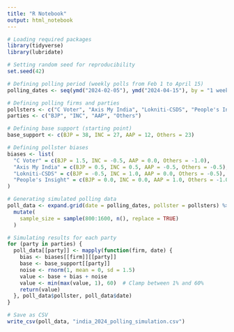 ```yaml
---
title: "R Notebook"
output: html_notebook
---
```



```r
# Loading required packages
library(tidyverse)
library(lubridate)
```

```r
# Setting random seed for reproducibility
set.seed(42)
```

```r
# Defining polling period (weekly polls from Feb 1 to April 15)
polling_dates <- seq(ymd("2024-02-05"), ymd("2024-04-15"), by = "1 week")
```

```r
# Defining polling firms and parties
pollsters <- c("C Voter", "Axis My India", "Lokniti-CSDS", "People's Insight")
parties <- c("BJP", "INC", "AAP", "Others")
```

```r
# Defining base support (starting point)
base_support <- c(BJP = 38, INC = 27, AAP = 12, Others = 23)
```

```r
# Defining pollster biases
biases <- list(
  "C Voter" = c(BJP = 1.5, INC = -0.5, AAP = 0.0, Others = -1.0),
  "Axis My India" = c(BJP = 0.5, INC = 0.5, AAP = -0.5, Others = -0.5),
  "Lokniti-CSDS" = c(BJP = -0.5, INC = 1.0, AAP = 0.0, Others = -0.5),
  "People's Insight" = c(BJP = 0.0, INC = 0.0, AAP = 1.0, Others = -1.0)
)
```

```r
# Generating simulated polling data
poll_data <- expand.grid(date = polling_dates, pollster = pollsters) %>%
  mutate(
    sample_size = sample(800:1600, n(), replace = TRUE)
  )
```

```r
# Simulating results for each party
for (party in parties) {
  poll_data[[party]] <- mapply(function(firm, date) {
    bias <- biases[[firm]][[party]]
    base <- base_support[[party]]
    noise <- rnorm(1, mean = 0, sd = 1.5)
    value <- base + bias + noise
    value <- min(max(value, 1), 60)  # Clamp between 1% and 60%
    return(value)
  }, poll_data$pollster, poll_data$date)
}
```

```r
# Save as CSV
write_csv(poll_data, "india_2024_polling_simulation.csv")
```

